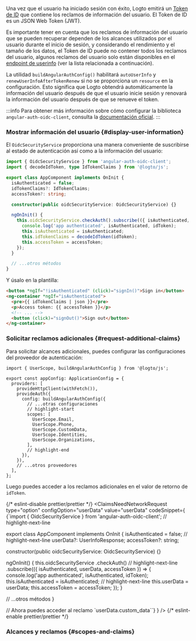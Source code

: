 

Una vez que el usuario ha iniciado sesión con éxito, Logto emitirá un [Token de ID](https://openid.net/specs/openid-connect-core-1_0.html#IDToken) que contiene los reclamos de información del usuario. El Token de ID es un JSON Web Token (JWT).

Es importante tener en cuenta que los reclamos de información del usuario que se pueden recuperar dependen de los alcances utilizados por el usuario durante el inicio de sesión, y considerando el rendimiento y el tamaño de los datos, el Token de ID puede no contener todos los reclamos del usuario, algunos reclamos del usuario solo están disponibles en el [endpoint de userinfo](https://openid.net/specs/openid-connect-core-1_0.html#UserInfo) (ver la lista relacionada a continuación).

La utilidad `buildAngularAuthConfig()` habilitará `autoUserInfo` y `renewUserInfoAfterTokenRenew` si no se proporciona un `resource` en la configuración. Esto significa que Logto obtendrá automáticamente la información del usuario después de que el usuario inicie sesión y renovará la información del usuario después de que se renueve el token.

:::info
Para obtener más información sobre cómo configurar la biblioteca `angular-auth-oidc-client`, consulta la [documentación oficial](https://angular-auth-oidc-client.com/).
:::

### Mostrar información del usuario \{#display-user-information}

El `OidcSecurityService` proporciona una manera conveniente de suscribirse al estado de autenticación así como a la información del usuario:

```ts title="app/app.component.ts"
import { OidcSecurityService } from 'angular-auth-oidc-client';
import { decodeIdToken, type IdTokenClaims } from '@logto/js';

export class AppComponent implements OnInit {
  isAuthenticated = false;
  idTokenClaims?: IdTokenClaims;
  accessToken?: string;

  constructor(public oidcSecurityService: OidcSecurityService) {}

  ngOnInit() {
    this.oidcSecurityService.checkAuth().subscribe(({ isAuthenticated, idToken, accessToken }) => {
      console.log('app authenticated', isAuthenticated, idToken);
      this.isAuthenticated = isAuthenticated;
      this.idTokenClaims = decodeIdToken(idToken);
      this.accessToken = accessToken;
    });
  }

  // ...otros métodos
}
```

Y úsalo en la plantilla:

```html title="app/app.component.html"
<button *ngIf="!isAuthenticated" (click)="signIn()">Sign in</button>
<ng-container *ngIf="isAuthenticated">
  <pre>{{ idTokenClaims | json }}</pre>
  <p>Access token: {{ accessToken }}</p>
  <!-- ... -->
  <button (click)="signOut()">Sign out</button>
</ng-container>
```

### Solicitar reclamos adicionales \{#request-additional-claims}

<FindUserInfoMissing method="idToken" />

<ScopesAndClaimsIntroduction />

Para solicitar alcances adicionales, puedes configurar las configuraciones del proveedor de autenticación:

```tsx title="app/app.config.ts"
import { UserScope, buildAngularAuthConfig } from '@logto/js';

export const appConfig: ApplicationConfig = {
  providers: [
    provideHttpClient(withFetch()),
    provideAuth({
      config: buildAngularAuthConfig({
        // ...otras configuraciones
        // highlight-start
        scopes: [
          UserScope.Email,
          UserScope.Phone,
          UserScope.CustomData,
          UserScope.Identities,
          UserScope.Organizations,
        ],
        // highlight-end
      }),
    }),
    // ...otros proveedores
  ],
};
```

Luego puedes acceder a los reclamos adicionales en el valor de retorno de `idToken`.

{/* eslint-disable prettier/prettier */}
<ClaimsNeedNetworkRequest
  type="option"
  configOption="userData"
  value="userData"
  codeSnippet={
    <CodeBlock language="ts" title="app/app.component.ts">{`import { OidcSecurityService } from 'angular-auth-oidc-client';
// highlight-next-line

export class AppComponent implements OnInit {
  isAuthenticated = false;
  // highlight-next-line
  userData?: UserInfoResponse;
  accessToken?: string;

  constructor(public oidcSecurityService: OidcSecurityService) {}

  ngOnInit() {
    this.oidcSecurityService
      .checkAuth()
      // highlight-next-line
      .subscribe(({ isAuthenticated, userData, accessToken }) => {
        console.log('app authenticated', isAuthenticated, idToken);
        this.isAuthenticated = isAuthenticated;
        // highlight-next-line
        this.userData = userData;
        this.accessToken = accessToken;
      });
  }

  // ...otros métodos
}

// Ahora puedes acceder al reclamo \`userData.custom_data\``}</CodeBlock>
}
/>
{/* eslint-enable prettier/prettier */}

### Alcances y reclamos \{#scopes-and-claims}

<ScopesAndClaims />
